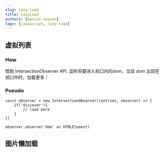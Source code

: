 ```yaml
---
slug: lazy-load
title: LazyLoad
authors: [marvin-season]
tags: [javascript, lazy-load]
---
```

## 虚拟列表

<App/>

### How
借助 IntersectionObserver API, 监听将要进入视口内的dom，当该 dom 出现在视口中时，加载更多！
### Pseudo
```tsx
const observer = new IntersectionObserver((entries, observer) => {
    if('discover'){
        // load more
    }
})

observer.observe('dom' as HTMLElement)
```

## 图片懒加载
